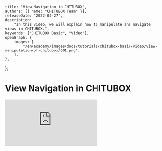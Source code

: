 	title: "View Navigation in CHITUBOX",
	authors: [{ name: "CHITUBOX Team" }],
	releaseDate: "2022-04-27",
	description:
		"In this video, we will explain how to manipulate and navigate views in CHITUBOX.",
	keywords: ["CHITUBOX Basic", "Video"],
	openGraph: {
		images: [
			"/en/academy/images/docs/tutorials/chitubox-basic/video/view-manipulation-of-chitubox/001.png",
		],
	},
};

# View Navigation in CHITUBOX

<YouTubeVideoContainer>
	<iframe
		src="https://www.youtube.com/embed/TEH9Aq2prBk"
		scrolling="no"
		border="0"
		frameborder="no"
		framespacing="0"
		allowfullscreen="true"
	></iframe>
</YouTubeVideoContainer>
